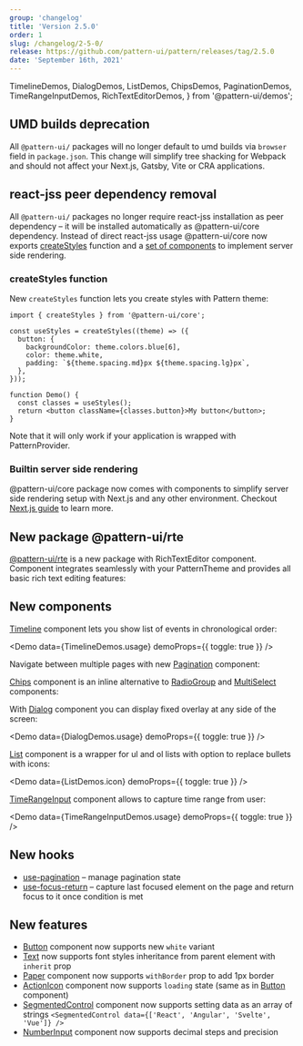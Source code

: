```yaml
---
group: 'changelog'
title: 'Version 2.5.0'
order: 1
slug: /changelog/2-5-0/
release: https://github.com/pattern-ui/pattern/releases/tag/2.5.0
date: 'September 16th, 2021'
---
```


  TimelineDemos,
  DialogDemos,
  ListDemos,
  ChipsDemos,
  PaginationDemos,
  TimeRangeInputDemos,
  RichTextEditorDemos,
} from '@pattern-ui/demos';

## UMD builds deprecation

All `@pattern-ui/` packages will no longer default to umd builds via `browser` field in `package.json`.
This change will simplify tree shacking for Webpack and should not affect your Next.js, Gatsby, Vite or CRA applications.

## react-jss peer dependency removal

All `@pattern-ui/` packages no longer require react-jss installation as peer dependency – it will be installed automatically as @pattern-ui/core dependency.
Instead of direct react-jss usage @pattern-ui/core now exports [createStyles](https://pattern-ui.design/theming/react-jss/) function
and a [set of components](https://pattern-ui.design/theming/next/) to implement server side rendering.

### createStyles function

New `createStyles` function lets you create styles with Pattern theme:

```tsx
import { createStyles } from '@pattern-ui/core';

const useStyles = createStyles((theme) => ({
  button: {
    backgroundColor: theme.colors.blue[6],
    color: theme.white,
    padding: `${theme.spacing.md}px ${theme.spacing.lg}px`,
  },
}));

function Demo() {
  const classes = useStyles();
  return <button className={classes.button}>My button</button>;
}
```

Note that it will only work if your application is wrapped with PatternProvider.

### Builtin server side rendering

@pattern-ui/core package now comes with components to simplify server side rendering setup with Next.js and any other environment.
Checkout [Next.js guide](https://pattern-ui.design/theming/next/) to learn more.

## New package @pattern-ui/rte

[@pattern-ui/rte](https://pattern-ui.design/others/rte/) is a new package with RichTextEditor component.
Component integrates seamlessly with your PatternTheme and provides all basic rich text editing features:

<Demo data={RichTextEditorDemos.usage} />

## New components

[Timeline](https://pattern-ui.design/core/timeline/) component lets you show list of events in chronological order:

<Demo data={TimelineDemos.usage} demoProps={{ toggle: true }} />

Navigate between multiple pages with new [Pagination](https://pattern-ui.design/core/pagination/) component:

<ControlDemo data={PaginationDemos.control} />

[Chips](https://pattern-ui.design/core/chips/) component is an inline alternative to [RadioGroup](https://pattern-ui.design/core/radio-group/) and [MultiSelect](https://pattern-ui.design/core/multi-select/) components:

<ControlDemo data={ChipsDemos.control} />

With [Dialog](https://pattern-ui.design/core/dialog/) component you can display fixed overlay at any side of the screen:

<Demo data={DialogDemos.usage} demoProps={{ toggle: true }} />

[List](https://pattern-ui.design/core/list/) component is a wrapper for ul and ol lists with option to replace bullets with icons:

<Demo data={ListDemos.icon} demoProps={{ toggle: true }} />

[TimeRangeInput](https://pattern-ui.design/dates/time-input/) component allows to capture time range from user:

<Demo data={TimeRangeInputDemos.usage} demoProps={{ toggle: true }} />

## New hooks

- [use-pagination](https://pattern-ui.design/hooks/use-pagination/) – manage pagination state
- [use-focus-return](https://pattern-ui.design/hooks/use-focus-return/) – capture last focused element on the page and return focus to it once condition is met

## New features

- [Button](https://pattern-ui.design/core/button/#white-variant) component now supports new `white` variant
- [Text](https://pattern-ui.design/core/text/#inherit-styles) now supports font styles inheritance from parent element with `inherit` prop
- [Paper](https://pattern-ui.design/core/paper/) component now supports `withBorder` prop to add 1px border
- [ActionIcon](https://pattern-ui.design/core/action-icon/) component now supports `loading` state (same as in [Button](https://pattern-ui.design/core/button/) component)
- [SegmentedControl](https://pattern-ui.design/core/segmented-control/) component now supports setting data as an array of strings `<SegmentedControl data={['React', 'Angular', 'Svelte', 'Vue']} />`
- [NumberInput](https://pattern-ui.design/core/number-input/#decimal-steps) component now supports decimal steps and precision

